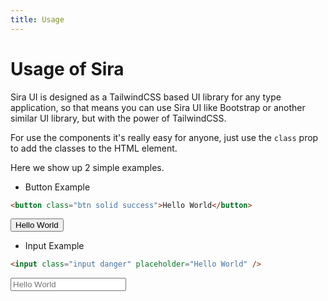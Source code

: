 ```yaml
---
title: Usage
---
```


# Usage of Sira

Sira UI is designed as a TailwindCSS based UI library for any type application,
so that means you can use Sira UI like Bootstrap or another similar UI library, but with the power of TailwindCSS.

For use the components it's really easy for anyone, just use the `class` prop to add the classes to the HTML element.

Here we show up 2 simple examples.

- Button Example

```html copy
<button class="btn solid success">Hello World</button>
```

<button className="btn solid success">Hello World</button>

- Input Example

```html copy
<input class="input danger" placeholder="Hello World" />
```

<input className="!input !ring-offset-transparent danger" placeholder="Hello World" />
